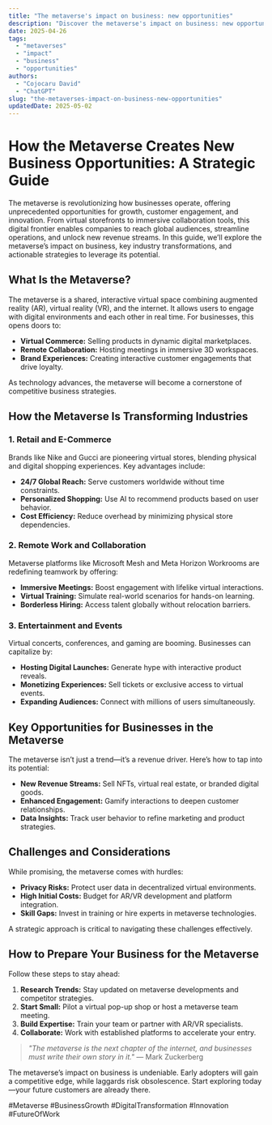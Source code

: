```yaml
---
title: "The metaverse's impact on business: new opportunities"
description: "Discover the metaverse's impact on business: new opportunities with this in-depth guide, providing actionable insights and practical tips to boost your knowledge and results."
date: 2025-04-26
tags:
  - "metaverses"
  - "impact"
  - "business"
  - "opportunities"
authors:
  - "Cojocaru David"
  - "ChatGPT"
slug: "the-metaverses-impact-on-business-new-opportunities"
updatedDate: 2025-05-02
---
```


# How the Metaverse Creates New Business Opportunities: A Strategic Guide  

The metaverse is revolutionizing how businesses operate, offering unprecedented opportunities for growth, customer engagement, and innovation. From virtual storefronts to immersive collaboration tools, this digital frontier enables companies to reach global audiences, streamline operations, and unlock new revenue streams. In this guide, we’ll explore the metaverse’s impact on business, key industry transformations, and actionable strategies to leverage its potential.  

## What Is the Metaverse?  

The metaverse is a shared, interactive virtual space combining augmented reality (AR), virtual reality (VR), and the internet. It allows users to engage with digital environments and each other in real time. For businesses, this opens doors to:  

- **Virtual Commerce:** Selling products in dynamic digital marketplaces.  
- **Remote Collaboration:** Hosting meetings in immersive 3D workspaces.  
- **Brand Experiences:** Creating interactive customer engagements that drive loyalty.  

As technology advances, the metaverse will become a cornerstone of competitive business strategies.  

## How the Metaverse Is Transforming Industries  

### 1. Retail and E-Commerce  

Brands like Nike and Gucci are pioneering virtual stores, blending physical and digital shopping experiences. Key advantages include:  

- **24/7 Global Reach:** Serve customers worldwide without time constraints.  
- **Personalized Shopping:** Use AI to recommend products based on user behavior.  
- **Cost Efficiency:** Reduce overhead by minimizing physical store dependencies.  

### 2. Remote Work and Collaboration  

Metaverse platforms like Microsoft Mesh and Meta Horizon Workrooms are redefining teamwork by offering:  

- **Immersive Meetings:** Boost engagement with lifelike virtual interactions.  
- **Virtual Training:** Simulate real-world scenarios for hands-on learning.  
- **Borderless Hiring:** Access talent globally without relocation barriers.  

### 3. Entertainment and Events  

Virtual concerts, conferences, and gaming are booming. Businesses can capitalize by:  

- **Hosting Digital Launches:** Generate hype with interactive product reveals.  
- **Monetizing Experiences:** Sell tickets or exclusive access to virtual events.  
- **Expanding Audiences:** Connect with millions of users simultaneously.  

## Key Opportunities for Businesses in the Metaverse  

The metaverse isn’t just a trend—it’s a revenue driver. Here’s how to tap into its potential:  

- **New Revenue Streams:** Sell NFTs, virtual real estate, or branded digital goods.  
- **Enhanced Engagement:** Gamify interactions to deepen customer relationships.  
- **Data Insights:** Track user behavior to refine marketing and product strategies.  

## Challenges and Considerations  

While promising, the metaverse comes with hurdles:  

- **Privacy Risks:** Protect user data in decentralized virtual environments.  
- **High Initial Costs:** Budget for AR/VR development and platform integration.  
- **Skill Gaps:** Invest in training or hire experts in metaverse technologies.  

A strategic approach is critical to navigating these challenges effectively.  

## How to Prepare Your Business for the Metaverse  

Follow these steps to stay ahead:  

1. **Research Trends:** Stay updated on metaverse developments and competitor strategies.  
2. **Start Small:** Pilot a virtual pop-up shop or host a metaverse team meeting.  
3. **Build Expertise:** Train your team or partner with AR/VR specialists.  
4. **Collaborate:** Work with established platforms to accelerate your entry.  

> *"The metaverse is the next chapter of the internet, and businesses must write their own story in it."* — Mark Zuckerberg  

The metaverse’s impact on business is undeniable. Early adopters will gain a competitive edge, while laggards risk obsolescence. Start exploring today—your future customers are already there.  

#Metaverse #BusinessGrowth #DigitalTransformation #Innovation #FutureOfWork